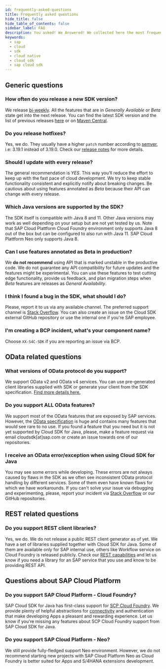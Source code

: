 ```yaml
---
id: frequently-asked-questions
title: Frequently asked questions
hide_title: false
hide_table_of_contents: false
sidebar_label: FAQ
description: You asked! We Answered! We collected here the most frequent question about SAP Cloud SDK for Java.
keywords:
  - sap
  - cloud
  - sdk
  - cloud native
  - cloud sdk
  - sap cloud sdk
---
```


## Generic questions

### How often do you release a new SDK version?

We release [bi-weekly](https://search.maven.org/artifact/com.sap.cloud.sdk/sdk-bom). All the features that are in _Generally Available_ or _Beta_ state get into the next release. You can find the latest SDK version and the list
of previous releases [here](release-notes-sap-cloud-sdk-for-java) or on [Maven Central](https://search.maven.org/artifact/com.sap.cloud.sdk/sdk-bom).

### Do you release hotfixes?

Yes, we do. They usually have a higher `patch` number according to [semver](https://semver.org/), i.e: 3.19.1 instead of 3.19.0. Check our [release notes](release-notes-sap-cloud-sdk-for-java) for
more details.

### Should I update with every release?

The general recommendation is _YES_. This way you'll reduce the effort to keep up with the fast pace of cloud development. We try to keep stable functionality consistent and explicitly notify about breaking changes. Be cautious about using features annotated as _Beta_ because their API can change with every release.

### Which Java versions are supported by the SDK?

The SDK itself is compatible with Java 8 and 11. Other Java versions may work as well depending on your setup but are not yet tested by us. Note that SAP Cloud Plattform Cloud Foundry environment only supports Java 8 out of the box but can be configured to also run with Java 11. SAP Cloud Plattform Neo only supports Java 8.

### Can I use features annotated as Beta in production?

We **do not recommend** using API that is marked unstable in the productive code. We do not guarantee any API compatibility for future updates and the features might be experimental. You can use these features to test cutting edge functionality, provide us feedback, and plan migration steps when _Beta_ features are releases as _General Availability_.

### I think I found a bug in the SDK, what should I do?

Please, report it to us via any available channel. The preferred support channel is [Stack Overflow](https://stackoverflow.com/questions/tagged/sap-cloud-sdk). You can also create an issue on the Cloud SDK external GitHub repository or use the internal one if you're SAP employee.

### I'm creating a BCP incident, what's your component name?

Choose `XX-S4C-SDK` if you are reporting an issue via BCP.

## OData related questions

### What versions of OData protocol do you support?

We support OData v2 and OData v4 services. You can use pre-generated client libraries supplied with SDK or generate your client from the SDK specification. [Find more details here.](features/odata/overview)

### Do you support ALL OData features?

We support most of the OData features that are exposed by SAP services. However, the [OData specification](https://www.odata.org/documentation/) is huge and contains many features that would see rare to no use. If you found a feature that you need but it is not yet supported by Cloud SDK for Java, please, make a feature request via email cloudsdk[at]sap.com or create an issue towards one of our repositories.

### I receive an OData error/exception when using Cloud SDK for Java

You may see some errors while developing. These errors are not always caused by flaws in the SDK as we often see inconsistent OData protocol handling by different services. Some of them even have known flaws for which we have workarounds. If you can't solve your issue via debugging and experimenting, please, report your incident via [Stack Overflow](https://stackoverflow.com/questions/tagged/sap-cloud-sdk) or our GitHub repositories.

## REST related questions

### Do you support REST client libraries?

Yes, we do. We do not release a public REST client generator as of yet. We have a set of libraries supplied together with Cloud SDK for Java. Some of them are available only for SAP internal use, others like Workflow service on Cloud Foundry is released publicly. Check our [REST capabilities](features/rest/overview) and let us know if you need a library for an SAP service that you use and know to be providing REST API.

## Questions about SAP Cloud Platform

### Do you support SAP Cloud Platform - Cloud Foundry?

SAP Cloud SDK for Java has first-class support for [SCP Cloud Foundry](https://www.sap.com/products/cloud-platform.html). We provide plenty of helpful abstractions for [connectivity](features/connectivity/sdk-connectivity-destination-service) and authentication that make developing Apps a pleasant and rewarding experience. Let us know if you're missing any features about SCP Cloud Foundry support from SAP Cloud SDK for Java.

### Do you support SAP Cloud Platform - Neo?

We still provide fully-fledged support Neo environment. However, we do not recommend starting new projects with SAP Cloud Platform Neo as Cloud Foundry is better suited for Apps and S/4HANA extensions development.
